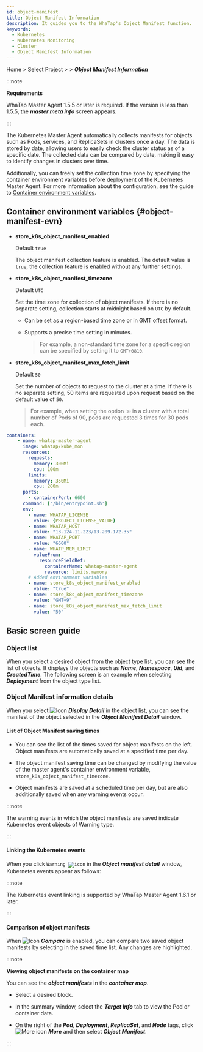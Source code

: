```yaml
---
id: object-manifest
title: Object Manifest Information
description: It guides you to the WhaTap's Object Manifest function.
keywords:
  - Kubernetes
  - Kubernetes Monitoring
  - Cluster
  - Object Manifest Information
---
```


Home > Select Project > <Cmdname sid="cluster" className="uitext" /> > **_Object Manifest Information_** 

:::note 

**Requirements**

WhaTap Master Agent 1.5.5 or later is required. If the version is less than 1.5.5, the **_master meta info_** screen appears.

:::

The Kubernetes Master Agent automatically collects manifests for objects such as Pods, services, and ReplicaSets in clusters once a day. The data is stored by date, allowing users to easily check the cluster status as of a specific date. The collected data can be compared by date, making it easy to identify changes in clusters over time. 

Additionally, you can freely set the collection time zone by specifying the container environment variables before deployment of the Kubernetes Master Agent. For more information about the configuration, see the guide to [Container environment variables](#object-manifest-evn). 

## Container environment variables {#object-manifest-evn}

- **store_k8s_object_manifest_enabled**

  Default `true`

  The object manifest collection feature is enabled. The default value is `true`, the collection feature is enabled without any further settings.

- **store_k8s_object_manifest_timezone**

  Default `UTC`

  Set the time zone for collection of object manifests. If there is no separate setting, collection starts at midnight based on `UTC` by default. 

  - Can be set as a region-based time zone or in GMT offset format. 

  - Supports a precise time setting in minutes. 

    > For example, a non-standard time zone for a specific region can be specified by setting it to `GMT+0810`.

- **store_k8s_object_manifest_max_fetch_limit**

  Default `50`

  Set the number of objects to request to the cluster at a time. If there is no separate setting, 50 items are requested upon request based on the default value of `50`. 

  > For example, when setting the option `30` in a cluster with a total number of Pods of 90, pods are requested 3 times for 30 pods each.

```yaml title='Example'
containers:
	- name: whatap-master-agent
	  image: whatap/kube_mon
	  resources:
	    requests:
	      memory: 300Mi
	      cpu: 100m
	    limits:
	      memory: 350Mi
	      cpu: 200m
	  ports:
	    - containerPort: 6600
	  command: ['/bin/entrypoint.sh']
	  env:
	    - name: WHATAP_LICENSE
	      value: {PROJECT_LICENSE_VALUE}
	    - name: WHATAP_HOST
	      value: "13.124.11.223/13.209.172.35"
	    - name: WHATAP_PORT
	      value: "6600"
	    - name: WHATP_MEM_LIMIT
	      valueFrom:
	        resourceFieldRef:
	          containerName: whatap-master-agent
	          resource: limits.memory
	    # Added environment variables
	    - name: store_k8s_object_manifest_enabled
	      value: "true"
	    - name: store_k8s_object_manifest_timezone
	      value: "GMT+9"
	    - name: store_k8s_object_manifest_max_fetch_limit
	      value: "50"
```

## Basic screen guide

### Object list

When you select a desired object from the object type list, you can see the list of objects. It displays the objects such as **_Name_**, **_Namespace_**, **_Uid_**, and **_CreatedTime_**. The following screen is an example when selecting **_Deployment_** from the object type list.

<ImgLang img='k8s-object-manifest.png' desc='Object Manifest' />

### Object Manifest information details

When you select ![Icon](/img/ico-detail-view.svg) **_Display Detail_** in the object list, you can see the manifest of the object selected in the **_Object Manifest Detail_** window. 

<ImgLang img='k8s-object-manifest-detail.png' desc='Object Manifest details' />

#### List of Object Manifest saving times

- You can see the list of the times saved for object manifests on the left. Object manifests are automatically saved at a specified time per day.

- The object manifest saving time can be changed by modifying the value of the master agent's container environment variable, `store_k8s_object_manifest_timezone`. 

- Object manifests are saved at a scheduled time per day, but are also additionally saved when any warning events occur. 

:::note 

The warning events in which the object manifests are saved indicate Kubernetes event objects of Warning type.

:::

#### Linking the Kubernetes events

When you click <code class='pay'>Warning ![icon](/img/ic-popup-wh.svg)</code> in the **_Object manifest detail_** window, Kubernetes events appear as follows: 

<ImgLang img='k8s-object-manifest-event.png' desc='Kubernetes event integration' />

:::note 

The Kubernetes event linking is supported by WhaTap Master Agent 1.6.1 or later. 

:::

#### Comparison of object manifests

When ![Icon](/img/ic-toggle-on.svg) **_Compare_** is enabled, you can compare two saved object manifests by selecting in the saved time list. Any changes are highlighted. 

<ImgLang img='k8s-object-manifest-compare.png' desc='Comparing Object Manifests' />

:::note 

**Viewing object manifests on the container map**

You can see the **_object manifests_** in the **_container map_**. 

<ImgLang img='k8s-object-manifest-cm.png' desc='Viewing Object Manifest in Container map' />

- Select a desired block. 

- In the summary window, select the **_Target Info_** tab to view the Pod or container data.  

- On the right of the **_Pod_**, **_Deployment_**, **_ReplicaSet_**, and **_Node_** tags, click ![More icon](/img/ico-more.svg) **_More_** and then select **_Object Manifest_**.

:::
